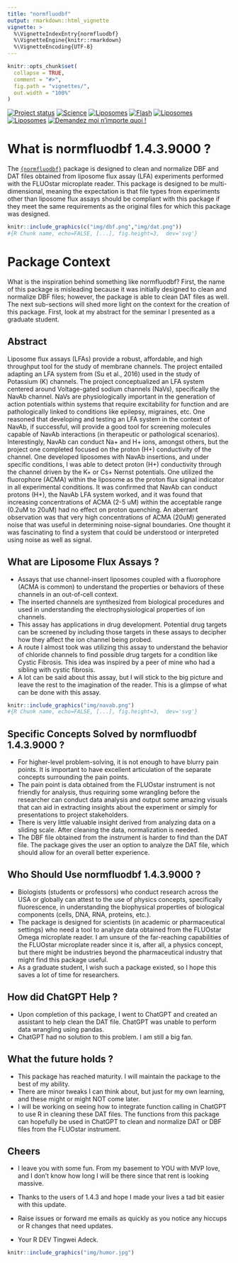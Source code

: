 ```yaml
---
title: "normfluodbf"
output: rmarkdown::html_vignette
vignette: >
  %\VignetteIndexEntry{normfluodbf}
  %\VignetteEngine{knitr::rmarkdown}
  %\VignetteEncoding{UTF-8}
---
```


```r
knitr::opts_chunk$set(
  collapse = TRUE,
  comment = "#>",
  fig.path = "vignettes/",
  out.width = "100%"
)
```

[![Project status](https://www.repostatus.org/badges/latest/concept.svg)](https://alphaprime7.github.io/normfluodbf/articles/normfluodbf.html) [![Science](https://img.shields.io/badge/Experiment-Bioinformatics-green)](https://github.com/AlphaPrime7/normfluodbf) [![Liposomes](https://img.shields.io/badge/Liposome%20Flux%20Assays-8A2BE2)](https://pubmed.ncbi.nlm.nih.gov/27091997/) [![Flash](https://img.shields.io/badge/Sodium%20Voltage%20Gated%20Channels-84E32B)](https://www.sigmaaldrich.com/US/en/technical-documents/protocol/research-and-disease-areas/cell-signaling/ion-channel-flux-assays-and-protocols) [![Liposomes](https://img.shields.io/badge/FLUOstar-DBFs%20and%20DATs-2E2BE3)](https://github.com/AlphaPrime7/normfluodbf) [![Liposomes](https://img.shields.io/badge/Pharma%20-E32BE0)](https://www.sigmaaldrich.com/US/en/technical-documents/protocol/research-and-disease-areas/cell-signaling/ion-channel-flux-assays-and-protocols)
[![Demandez moi n'importe quoi
!](https://img.shields.io/badge/Demandez%20moi-n'%20importe%20quoi-1abc9c.svg)](mailto:awesome.tingwei@outlook.com)

# What is normfluodbf 1.4.3.9000 ?

The [`{normfluodbf}`](https://github.com/AlphaPrime7/normfluodbf) package is designed to clean and normalize DBF and DAT files obtained from liposome flux assay (LFA) experiments performed with the FLUOstar microplate reader. This package is designed to be multi-dimensional, meaning the expectation is that file types from experiments other than liposome flux assays should be compliant with this package if they meet the same requirements as the original files for which this package was designed.

```r
knitr::include_graphics(c("img/dbf.png","img/dat.png"))
#{R Chunk name, echo=FALSE, [...], fig.height=3,  dev='svg'}
```

# Package Context

What is the inspiration behind something like normfluodbf? First, the name of this package is misleading because it was initially designed to clean and normalize DBF files; however, the package is able to clean DAT files as well. The next sub-sections will shed more light on the context for the creation of this package. First, look at my abstract for the seminar I presented as a graduate student.

## Abstract

Liposome flux assays (LFAs) provide a robust, affordable, and high throughput tool for the study of membrane channels. The project entailed adapting an LFA system from (Su et al., 2016) used in the study of Potassium (K) channels. The project conceptualized an LFA system centered around Voltage-gated sodium channels (NaVs), specifically the NavAb channel. NaVs are physiologically important in the generation of action potentials within systems that require excitability for function and are pathologically linked to conditions like epilepsy, migraines, etc. One reasoned that developing and testing an LFA system in the context of NavAb, if successful, will provide a good tool for screening molecules capable of NavAb interactions (in therapeutic or pathological scenarios). Interestingly, NavAb can conduct Na+ and H+ ions, amongst others, but the project one completed focused on the proton (H+) conductivity of the channel. One developed liposomes with NavAb insertions, and under specific conditions, I was able to detect proton (H+) conductivity through the channel driven by the K+ or Cs+ Nernst potentials. One utilized the fluorophore (ACMA) within the liposome as the proton flux signal indicator in all experimental conditions. It was confirmed that NavAb can conduct protons (H+), the NavAb LFA system worked, and it was found that increasing concentrations of ACMA (2-5 uM) within the acceptable range (0.2uM to 20uM) had no effect on proton quenching. An aberrant observation was that very high concentrations of ACMA (20uM) generated noise that was useful in determining noise-signal boundaries. One thought it was fascinating to find a system that could be understood or interpreted using noise as well as signal.

## What are Liposome Flux Assays ?

-   Assays that use channel-insert liposomes coupled with a fluorophore (ACMA is common) to understand the properties or behaviors of these channels in an out-of-cell context.
-   The inserted channels are synthesized from biological procedures and used in understanding the electrophysiological properties of ion channels.
-   This assay has applications in drug development. Potential drug targets can be screened by including those targets in these assays to decipher how they affect the ion channel being probed.
-   A route I almost took was utilizing this assay to understand the behavior of chloride channels to find possible drug targets for a condition like Cystic Fibrosis. This idea was inspired by a peer of mine who had a sibling with cystic fibrosis.
-   A lot can be said about this assay, but I will stick to the big picture and leave the rest to the imagination of the reader. This is a glimpse of what can be done with this assay.

```r
knitr::include_graphics("img/navab.png")
#{R Chunk name, echo=FALSE, [...], fig.height=3,  dev='svg'}
```

## Specific Concepts Solved by normfluodbf 1.4.3.9000 ?

-   For higher-level problem-solving, it is not enough to have blurry pain points. It is important to have excellent articulation of the separate concepts surrounding the pain points.
-   The pain point is data obtained from the FLUOstar instrument is not friendly for analysis, thus requiring some wrangling before the researcher can conduct data analysis and output some amazing visuals that can aid in extracting insights about the experiment or simply for presentations to project stakeholders.
-   There is very little valuable insight derived from analyzing data on a sliding scale. After cleaning the data, normalization is needed.
-   The DBF file obtained from the instrument is harder to find than the DAT file. The package gives the user an option to analyze the DAT file, which should allow for an overall better experience.

## Who Should Use normfluodbf 1.4.3.9000 ?

-   Biologists (students or professors) who conduct research across the USA or globally can attest to the use of physics concepts, specifically fluorescence, in understanding the biophysical properties of biological components (cells, DNA, RNA, proteins, etc.).
-   The package is designed for scientists (in academic or pharmaceutical settings) who need a tool to analyze data obtained from the FLUOstar Omega microplate reader. I am unsure of the far-reaching capabilities of the FLUOstar microplate reader since it is, after all, a physics concept, but there might be industries beyond the pharmaceutical industry that might find this package useful.
-   As a graduate student, I wish such a package existed, so I hope this saves a lot of time for researchers.

## How did ChatGPT Help ?

-   Upon completion of this package, I went to ChatGPT and created an assistant to help clean the DAT file. ChatGPT was unable to perform data wrangling using pandas.
-   ChatGPT had no solution to this problem. I am still a big fan.

## What the future holds ?

-   This package has reached maturity. I will maintain the package to the best of my ability.
-   There are minor tweaks I can think about, but just for my own learning, and these might or might NOT come later.
-   I will be working on seeing how to integrate function calling in ChatGPT to use R in cleaning these DAT files. The functions from this package can hopefully be used in ChatGPT to clean and normalize DAT or DBF files from the FLUOstar instrument.

## Cheers

- I leave you with some fun. From my basement to YOU with MVP love, and I don't know how long I will be there since that rent is looking massive.

- Thanks to the users of 1.4.3 and hope I made your lives a tad bit easier with this update.

- Raise issues or forward me emails as quickly as you notice any hiccups or R changes that need updates.

- Your R DEV Tingwei Adeck.

```r
knitr::include_graphics("img/humor.jpg")
```
